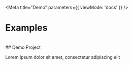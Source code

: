 
<Meta
  title="Demo"
  parameters={{ viewMode: 'docs' }}
/>

# Examples
<br/>
## Demo Project

Lorem ipsum dolor sit amet, consectetur adipiscing elit
